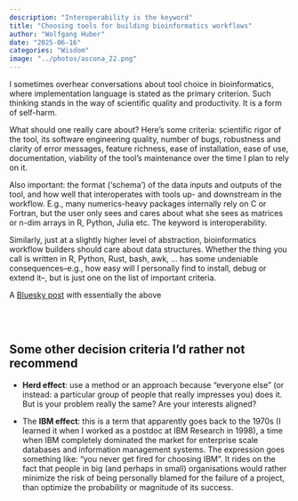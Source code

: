 ```yaml
---
description: "Interoperability is the keyword"
title: "Choosing tools for building bioinformatics workflows"
author: "Wolfgang Huber"
date: "2025-06-16"
categories: "Wisdom"
image: "../photos/ascona_22.png"
---
```


I sometimes overhear conversations about tool choice in bioinformatics, where implementation language is stated as the primary criterion. Such thinking stands in the way of scientific quality and productivity. It is a form of self-harm.

What should one really care about? Here's some criteria: scientific rigor of the tool, its software engineering quality, number of bugs, robustness and clarity of error messages, feature richness, ease of installation, ease of use, documentation, viability of the tool's maintenance over the time I plan to rely on it.

Also important: the format ('schema') of the data inputs and outputs of the tool, and how well that interoperates with tools up- and downstream in the workflow. E.g., many numerics-heavy packages internally rely on C or Fortran, but the user only sees and cares about what she sees as matrices or n-dim arrays in R, Python, Julia etc. The keyword is interoperability.

Similarly, just at a slightly higher level of abstraction, bioinformatics workflow builders should care about data structures. Whether the thing you call is written in R, Python, Rust, bash, awk, ... has some undeniable consequences--e.g., how easy will I personally find to install, debug or extend it--, but is just one on the list of important criteria.

A [Bluesky post](https://bsky.app/profile/wkhuber.bsky.social/post/3lrixal725k2n) with essentially the above

<br><br>

## Some other decision criteria I'd rather not recommend

- **Herd effect**: use a method or an approach because "everyone else" (or instead: a particular group of people that really impresses you) does it. But is your problem really the same? Are your interests aligned?

- The **IBM effect**: this is a term that apparently goes back to the 1970s (I learned it when I worked as a postdoc at IBM Research in 1998), a time when IBM completely dominated the market for enterprise scale databases and information management systems. The expression goes something like: "you never get fired for choosing IBM". It rides on the fact that people in big (and perhaps in small) organisations would rather minimize the risk of being personally blamed for the failure of a project, than optimize the probability or magnitude of its success.
